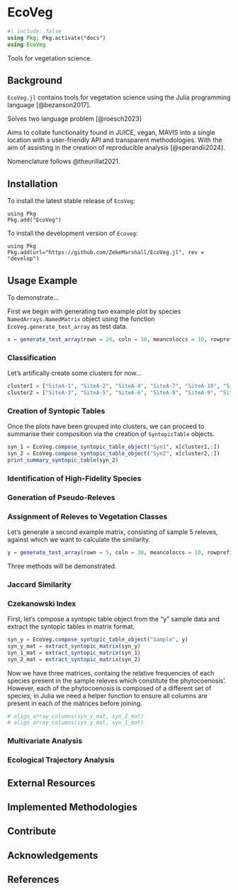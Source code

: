 # EcoVeg

```julia
#| include: false
using Pkg; Pkg.activate("docs")
using EcoVeg
```

Tools for vegetation science.

## Background

`EcoVeg.jl` contains tools for vegetation science using the Julia programming language [@bezanson2017].

Solves two language problem [@roesch2023]

Aims to collate functionality found in JUICE, vegan, MAVIS into a single location with a user-friendly API and transparent methodologies. With the aim of assisting in the creation of reproducible analysis [@sperandii2024].

Nomenclature follows @theurillat2021.


## Installation 

To install the latest stable release of `EcoVeg`:

```.julia
using Pkg
Pkg.add("EcoVeg")
```

To install the development version of `Ecoveg`:

```.julia
using Pkg
Pkg.add(url="https://github.com/ZekeMarshall/EcoVeg.jl", rev = "develop")
```

## Usage Example 

To demonstrate...

First we begin with generating two example plot by species `NamedArrays.NamedMatrix` object using the function `EcoVeg.generate_test_array` as test data.

```julia
x = generate_test_array(rown = 20, coln = 30, meancoloccs = 10, rowprefix = "SiteA-", colprefix = "Species")
```

### Classification

Let's artifically create some clusters for now...

```julia
cluster1 = ["SiteA-1", "SiteA-2", "SiteA-4", "SiteA-7", "SiteA-10", "SiteA-11", "SiteA-12", "SiteA-15", "SiteA-18", "SiteA-19"]
cluster2 = ["SiteA-3", "SiteA-5", "SiteA-6", "SiteA-8", "SiteA-9", "SiteA-13", "SiteA-14", "SiteA-16", "SiteA-17", "SiteA-20"]
```

### Creation of Syntopic Tables

Once the plots have been grouped into clusters, we can proceed to summarise their composition via the creation of `SyntopicTable` objects.

```julia
syn_1 = EcoVeg.compose_syntopic_table_object("Syn1", x[cluster1,:])
syn_2 = EcoVeg.compose_syntopic_table_object("Syn2", x[cluster2,:])
print_summary_syntopic_table(syn_2)
```

### Identification of High-Fidelity Species

### Generation of Pseudo-Releves

### Assignment of Releves to Vegetation Classes

Let's generate a second example matrix, consisting of sample 5 releves, against which we want to calculate the similarity.

```julia
y = generate_test_array(rown = 5, coln = 30, meancoloccs = 10, rowprefix = "SiteB-", colprefix = "Species")
```

Three methods will be demonstrated.

### Jaccard Similarity

### Czekanowski Index

First, let's compose a syntopic table object from the "y" sample data and extract the syntopic tables in matrix format.

```julia
syn_y = EcoVeg.compose_syntopic_table_object("Sample", y)
syn_y_mat = extract_syntopic_matrix(syn_y)
syn_1_mat = extract_syntopic_matrix(syn_1)
syn_2_mat = extract_syntopic_matrix(syn_2)
```

Now we have three matrices, containg the relative frequencies of each species present in the sample releves which constitute the phytocoenosis'.
However, each of the phytocoenosis is composed of a different set of species, in Julia we need a helper function to ensure all columns are present in each of the matrices before joining.

```julia
# align_array_columns(syn_y_mat, syn_2_mat)
# align_array_columns(syn_y_mat, syn_1_mat)
```

### Multivariate Analysis

### Ecological Trajectory Analysis

## External Resources 

## Implemented Methodologies

## Contribute 

## Acknowledgements

## References 